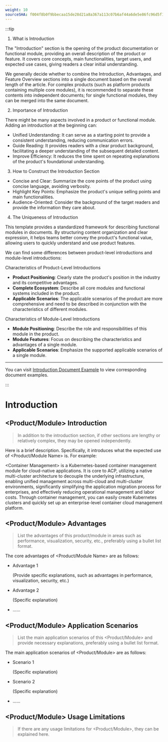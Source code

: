 ```yaml
---
weight: 10
sourceSHA: f004f8b0f9bbecaa15de28d21a8a367a113c07b6af44a6de5e86fc96d5f13741
---
```


:::tip

1. What is Introduction

The "Introduction" section is the opening of the product documentation or functional module, providing an overall description of the product or feature. It covers core concepts, main functionalities, target users, and expected use cases, giving readers a clear initial understanding.

We generally decide whether to combine the Introduction, Advantages, and Feature Overview sections into a single document based on the overall length of the article. For complex products (such as platform products containing multiple core modules), it is recommended to separate these contents into independent documents; for single functional modules, they can be merged into the same document.

2. Importance of Introduction

There might be many aspects involved in a product or functional module. Adding an introduction at the beginning can:

- Unified Understanding: It can serve as a starting point to provide a consistent understanding, reducing communication errors.
- Guide Reading: It provides readers with a clear product background, facilitating a deeper understanding of the subsequent detailed content.
- Improve Efficiency: It reduces the time spent on repeating explanations of the product's foundational understanding.

3. How to Construct the Introduction Section

- Concise and Clear: Summarize the core points of the product using concise language, avoiding verbosity.
- Highlight Key Points: Emphasize the product's unique selling points and main functionalities.
- Audience-Oriented: Consider the background of the target readers and provide the information they care about.

4. The Uniqueness of Introduction

This template provides a standardized framework for describing functional modules in documents. By structuring content organization and clear expression, it helps teams better convey the product's functional value, allowing users to quickly understand and use product features.

We can find some differences between product-level introductions and module-level introductions:

Characteristics of Product-Level Introductions

- **Product Positioning**: Clearly state the product's position in the industry and its competitive advantages.
- **Complete Ecosystem**: Describe all core modules and functional systems included in the product.
- **Applicable Scenarios**: The applicable scenarios of the product are more comprehensive and need to be described in conjunction with the characteristics of different modules.

Characteristics of Module-Level Introductions

- **Module Positioning**: Describe the role and responsibilities of this module in the product.
- **Module Features**: Focus on describing the characteristics and advantages of a single module.
- **Applicable Scenarios**: Emphasize the supported applicable scenarios of a single module.

---

You can visit [Introduction Document Example](https://product-doc-guide.alauda.cn/template/intro/example.html) to view corresponding document examples.

:::

# Introduction

## \<Product/Module> Introduction

> In addition to the introduction section, if other sections are lengthy or relatively complex, they may be opened independently.

Here is a brief description. Specifically, it introduces what the expected use of \<Product/Module Name> is. For example:

\<Container Management> is a Kubernetes-based container management module for cloud-native applications. It is core to ACP, utilizing a native multi-cluster architecture to decouple the underlying infrastructure, enabling unified management across multi-cloud and multi-cluster environments, significantly simplifying the application migration process for enterprises, and effectively reducing operational management and labor costs. Through container management, you can easily create Kubernetes clusters and quickly set up an enterprise-level container cloud management platform.

## \<Product/Module> Advantages

> List the advantages of this product/module in areas such as performance, visualization, security, etc., preferably using a bullet list format.

The core advantages of \<Product/Module Name> are as follows:

- Advantage 1

  (Provide specific explanations, such as advantages in performance, visualization, security, etc.)

- Advantage 2

  (Specific explanation)

- ......

## \<Product/Module> Application Scenarios

> List the main application scenarios of this \<Product/Module> and provide necessary explanations, preferably using a bullet list format.

The main application scenarios of \<Product/Module> are as follows:

- Scenario 1

  (Specific explanation)

- Scenario 2

  (Specific explanation)

- ......

## \<Product/Module> Usage Limitations

> If there are any usage limitations for \<Product/Module>, they can be explained here.
